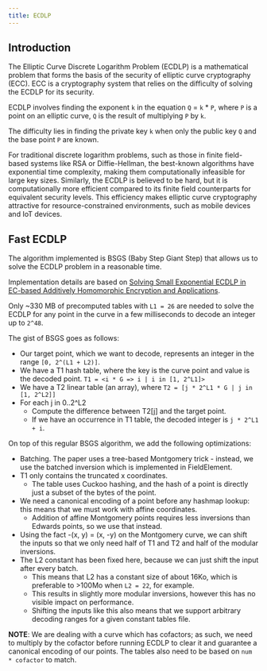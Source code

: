 ```yaml
---
title: ECDLP
---
```


## Introduction

The Elliptic Curve Discrete Logarithm Problem (ECDLP) is a mathematical problem that forms the basis of the security of elliptic curve cryptography (ECC).
ECC is a cryptography system that relies on the difficulty of solving the ECDLP for its security.

ECDLP involves finding the exponent `k` in the equation `Q` = `k` * `P`, where `P` is a point on an elliptic curve, `Q` is the result of multiplying `P` by `k`.

The difficulty lies in finding the private key `k` when only the public key `Q` and the base point `P` are known.

For traditional discrete logarithm problems, such as those in finite field-based systems like RSA or Diffie-Hellman, the best-known algorithms have exponential time complexity, making them computationally infeasible for large key sizes.
Similarly, the ECDLP is believed to be hard, but it is computationally more efficient compared to its finite field counterparts for equivalent security levels.
This efficiency makes elliptic curve cryptography attractive for resource-constrained environments, such as mobile devices and IoT devices.

## Fast ECDLP

The algorithm implemented is BSGS (Baby Step Giant Step) that allows us to solve the ECDLP problem in a reasonable time.

Implementation details are based on [Solving Small Exponential ECDLP in EC-based Additively Homomorphic Encryption and Applications](https://eprint.iacr.org/2022/1573).

Only ~330 MB of precomputed tables with `L1 = 26` are needed to solve the ECDLP for any point in the curve in a few milliseconds to decode an integer up to `2^48`.

The gist of BSGS goes as follows:
- Our target point, which we want to decode, represents an integer in the range `[0, 2^(L1 + L2)]`.
- We have a T1 hash table, where the key is the curve point and value is the decoded point. `T1 = <i * G => i | i in [1, 2^L1]>`
- We have a T2 linear table (an array), where `T2 = [j * 2^L1 * G | j in [1, 2^L2]]`
- For each j in 0..2^L2
    - Compute the difference between T2[j] and the target point.<br/>
    - If we have an occurrence in T1 table, the decoded integer is `j * 2^L1 + i`.

On top of this regular BSGS algorithm, we add the following optimizations:
- Batching. The paper uses a tree-based Montgomery trick - instead, we use the batched inversion which is implemented in FieldElement.
- T1 only contains the truncated x coordinates.
    - The table uses Cuckoo hashing, and the hash of a point is directly just a subset of the bytes of the point.
- We need a canonical encoding of a point before any hashmap lookup: this means that we must work with affine coordinates.
    - Addition of affine Montgomery points requires less inversions than Edwards points, so we use that instead.  
- Using the fact -(x, y) = (x, -y) on the Montgomery curve, we can shift the inputs so that we only need half of T1 and T2 and half of the modular inversions.
- The L2 constant has been fixed here, because we can just shift the input after every batch.
    - This means that L2 has a constant size of about 16Ko, which is preferable to >100Mo when `L2 = 22`, for example.
    - This results in slightly more modular inversions, however this has no visible impact on performance.
    - Shifting the inputs like this also means that we support arbitrary decoding ranges for a given constant tables file.

**NOTE**: We are dealing with a curve which has cofactors;
as such, we need to multiply by the cofactor before running ECDLP to clear it and guarantee a canonical encoding of our points.
The tables also need to be based on `num * cofactor` to match.